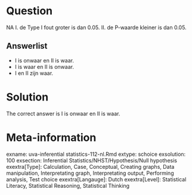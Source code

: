 Question
========

NA
I. de Type I fout groter is dan 0.05.
II. de P-waarde kleiner is dan 0.05.

Answerlist
----------
* I is onwaar en II is waar.
* I is waar en II is onwaar.
* I en II zijn waar.

Solution
========

The correct answer is  I is onwaar en II is waar.

Meta-information
================
exname: uva-inferential statistics-112-nl.Rmd
extype: schoice
exsolution: 100
exsection: Inferential Statistics/NHST/Hypothesis/Null hypothesis
exextra[Type]: Calculation, Case, Conceptual, Creating graphs, Data manipulation, Interpretating graph, Interpretating output, Performing analysis, Test choice
exextra[Langauge]: Dutch
exextra[Level]: Statistical Literacy, Statistical Reasoning, Statistical Thinking
